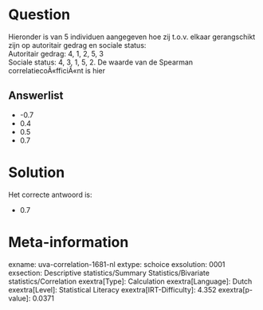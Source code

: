 Question
========

Hieronder is van 5 individuen aangegeven hoe zij t.o.v. elkaar
gerangschikt zijn op autoritair gedrag en sociale status:\
Autoritair gedrag: 4, 1, 2, 5, 3\
Sociale status: 4, 3, 1, 5, 2. De waarde van de Spearman
correlatiecoÃ«fficiÃ«nt is hier

Answerlist
----------

* -0.7
* 0.4
* 0.5
* 0.7

Solution
========

Het correcte antwoord is: 

* 0.7

Meta-information
================
exname: uva-correlation-1681-nl
extype: schoice
exsolution: 0001
exsection: Descriptive statistics/Summary Statistics/Bivariate statistics/Correlation
exextra[Type]: Calculation
exextra[Language]: Dutch
exextra[Level]: Statistical Literacy
exextra[IRT-Difficulty]: 4.352
exextra[p-value]: 0.0371

